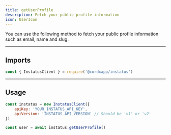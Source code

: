 ```yaml
---
title: getUserProfile
description: Fetch your public profile information
icon: UserIcon
---
```


You can use the following method to fetch your public profile information
such as email, name and slug.

---

## Imports

```js title="Commonjs"
const { InstatusClient } = require('@cordxapp/instatus')
```

---

## Usage

```js title="Commonjs"
const instatus = new InstatusClient({
    apiKey: 'YOUR_INSTATUS_API_KEY',
    apiVersion: 'INSTATUS_API_VERSION' // Should be 'v1' or 'v2'
})

const user = await instatus.getUserProfile()
```
